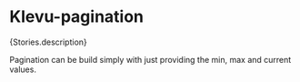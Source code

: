 
<Meta of={Stories} />

# Klevu-pagination

<Markdown>{Stories.description}</Markdown>

Pagination can be build simply with just providing the min, max and current values.

<Canvas of={Stories.Pagination} />

<Controls />

<KlevuAutoDocs of={Stories} />
